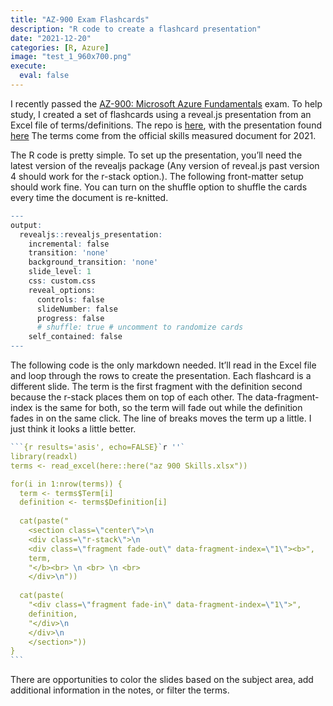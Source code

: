 ```yaml
---
title: "AZ-900 Exam Flashcards"
description: "R code to create a flashcard presentation"
date: "2021-12-20"
categories: [R, Azure]
image: "test_1_960x700.png"
execute: 
  eval: false
---
```


I recently passed the [AZ-900: Microsoft Azure Fundamentals](https://docs.microsoft.com/en-us/learn/certifications/exams/az-900) exam. To help study, I created a set of flashcards using a reveal.js presentation from an Excel file of terms/definitions. The repo is [here](https://github.com/WilliamTylerBradley/az_900), with the presentation found [here](https://williamtylerbradley.github.io/az_900/az_900_flashcards.html#/) The terms come from the official skills measured document for 2021.

The R code is pretty simple. To set up the presentation, you’ll need the latest version of the revealjs package (Any version of reveal.js past version 4 should work for the r-stack option.). The following front-matter setup should work fine. You can turn on the shuffle option to shuffle the cards every time the document is re-knitted.

```r
---
output: 
  revealjs::revealjs_presentation:
    incremental: false
    transition: 'none'
    background_transition: 'none'
    slide_level: 1
    css: custom.css
    reveal_options:
      controls: false
      slideNumber: false
      progress: false
      # shuffle: true # uncomment to randomize cards
    self_contained: false
---
```

The following code is the only markdown needed. It’ll read in the Excel file and loop through the rows to create the presentation. Each flashcard is a different slide. The term is the first fragment with the definition second because the r-stack places them on top of each other. The data-fragment-index is the same for both, so the term will fade out while the definition fades in on the same click. The line of breaks moves the term up a little. I just think it looks a little better.

````r
```{r results='asis', echo=FALSE}`r ''`
library(readxl)
terms <- read_excel(here::here("az 900 Skills.xlsx"))

for(i in 1:nrow(terms)) {
  term <- terms$Term[i]
  definition <- terms$Definition[i]
  
  cat(paste("
    <section class=\"center\">\n
    <div class=\"r-stack\">\n
    <div class=\"fragment fade-out\" data-fragment-index=\"1\"><b>",
    term,
    "</b><br> \n <br> \n <br>
    </div>\n"))
  
  cat(paste(
    "<div class=\"fragment fade-in\" data-fragment-index=\"1\">",
    definition,
    "</div>\n
    </div>\n
    </section>"))
}
```
````

There are opportunities to color the slides based on the subject area, add additional information in the notes, or filter the terms.